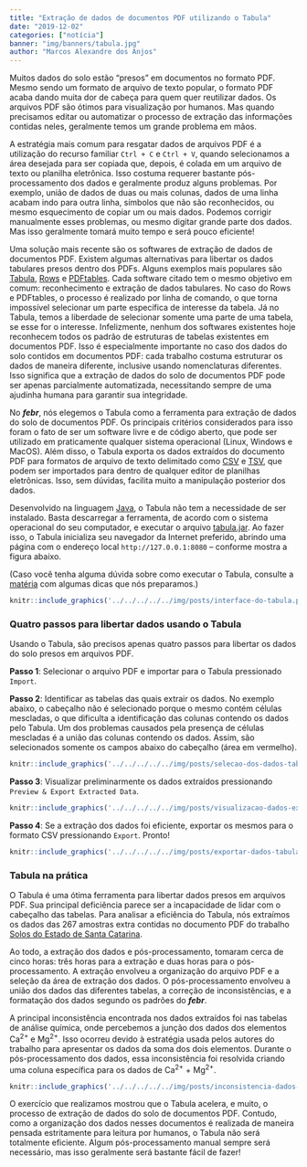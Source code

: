 ```yaml
---
title: "Extração de dados de documentos PDF utilizando o Tabula"
date: "2019-12-02"
categories: ["notícia"]
banner: "img/banners/tabula.jpg"
author: "Marcos Alexandre dos Anjos"
---
```


Muitos dados do solo estão "presos" em documentos no formato PDF. Mesmo sendo um formato de arquivo de texto popular, o formato PDF acaba dando muita dor de cabeça para quem quer reutilizar dados. Os arquivos PDF são ótimos para visualização por humanos. Mas quando precisamos editar ou automatizar o processo de extração das informações contidas neles, geralmente temos um grande problema em mãos.

A estratégia mais comum para resgatar dados de arquivos PDF é a utilização do recurso familiar `Ctrl + C` e `Ctrl + V`, quando selecionamos a área desejada para ser copiada que, depois, é colada em um arquivo de texto ou planilha eletrônica. Isso costuma requerer bastante pós-processamento dos dados e geralmente produz alguns problemas. Por exemplo, união de dados de duas ou mais colunas, dados de uma linha acabam indo para outra linha, símbolos que não são reconhecidos, ou mesmo esquecimento de copiar um ou mais dados. Podemos corrigir manualmente esses problemas, ou mesmo digitar grande parte dos dados. Mas isso geralmente tomará muito tempo e será pouco eficiente!

Uma solução mais recente são os softwares de extração de dados de documentos PDF. Existem algumas alternativas para libertar os dados tabulares presos dentro dos PDFs. Alguns exemplos mais populares são [Tabula][tabula], [Rows][rows] e [PDFtables][pdftables]. Cada software citado tem o mesmo objetivo em comum: reconhecimento e extração de dados tabulares. No caso do  Rows e PDFtables, o processo é realizado por linha de comando, o que torna impossível selecionar um parte específica de interesse da tabela. Já no Tabula, temos a liberdade de selecionar somente uma parte de uma tabela, se esse for o interesse. Infelizmente, nenhum dos softwares existentes hoje reconhecem todos os padrão de estruturas de tabelas existentes em documentos PDF. Isso é especialmente importante no caso dos dados do solo contidos em documentos PDF: cada trabalho costuma estruturar os dados de maneira diferente, inclusive usando nomenclaturas diferentes. Isso significa que a extração de dados do solo de documentos PDF pode ser apenas parcialmente automatizada, necessitando sempre de uma ajudinha humana para garantir sua integridade.

[tabula]: https://tabula.technology/
[rows]: https://github.com/turicas/rows
[pdftables]: https://pdftables.com/pdf-to-excel-api

No ___febr___, nós elegemos o Tabula como a ferramenta para extração de dados do solo de documentos PDF. Os principais critérios considerados para isso foram o fato de ser um software livre e de código aberto, que pode ser utilizado em praticamente qualquer sistema operacional (Linux, Windows e MacOS). Além disso, o Tabula exporta os dados extraídos do documento PDF para formatos de arquivo de texto delimitado como [CSV][csv] e [TSV][tsv], que podem ser importados para dentro de qualquer editor de planilhas eletrônicas. Isso, sem dúvidas, facilita muito a manipulação posterior dos dados.

Desenvolvido na linguagem [Java][java], o Tabula não tem a necessidade de ser instalado. Basta descarregar a ferramenta, de acordo com o sistema operacional do seu computador, e executar o arquivo [tabula.jar][jar]. Ao fazer isso, o Tabula inicializa seu navegador da Internet preferido, abrindo uma página com o endereço local `http://127.0.0.1:8080` -- conforme mostra a figura abaixo.

(Caso você tenha alguma dúvida sobre como executar o Tabula, consulte a [matéria][materia] com algumas dicas que nós preparamos.)

[materia]: /blog/2019/12/03/dicas-descarregamento-execucao-tabula/
[jar]: https://pt.wikipedia.org/wiki/JAR_(formato_de_arquivo)
[csv]: https://pt.wikipedia.org/wiki/Comma-separated_values
[tsv]: https://www.reviversoft.com/pt/file-extensions/tsv
[java]: https://pt.wikipedia.org/wiki/Java_(linguagem_de_programa%C3%A7%C3%A3o)

```r
knitr::include_graphics('../../../../../img/posts/interface-do-tabula.png')
```

### Quatro passos para libertar dados usando o Tabula

Usando o Tabula, são precisos apenas quatro passos para libertar os dados do solo presos em arquivos PDF.

__Passo 1__: Selecionar o arquivo PDF e importar para o Tabula pressionado `Import`.

__Passo 2__: Identificar as tabelas das quais extrair os dados. No exemplo abaixo, o cabeçalho não é selecionado porque o mesmo contém células mescladas, o que dificulta a identificação das colunas contendo os dados pelo Tabula. Um dos problemas causados pela presença de células mescladas é a união das colunas contendo os dados. Assim, são selecionados somente os campos abaixo do cabeçalho (área em vermelho).

```r
knitr::include_graphics('../../../../../img/posts/selecao-dos-dados-tabula.png')
```

__Passo 3__: Visualizar preliminarmente os dados extraídos pressionando `Preview & Export Extracted Data`.

```r
knitr::include_graphics('../../../../../img/posts/visualizacao-dados-extraidos-tabula.png')
```

__Passo 4__: Se a extração dos dados foi eficiente, exportar os mesmos para o formato CSV pressionando `Export`. Pronto!

```r
knitr::include_graphics('../../../../../img/posts/exportar-dados-tabula.png')
```

### Tabula na prática

O Tabula é uma ótima ferramenta para libertar dados presos em arquivos PDF. Sua principal deficiência parece ser a incapacidade de lidar com o cabeçalho das tabelas. Para analisar a eficiência do Tabula, nós extraímos os dados das 267 amostras extra contidas no documento PDF do trabalho [Solos do Estado de Santa Catarina][ctb0572].

[ctb0572]: http://coral.ufsm.br/febr/catalog/ctb0572.html

Ao todo, a extração dos dados e pós-processamento, tomaram cerca de cinco horas: três horas para a extração e duas horas para o pós-processamento. A extração envolveu a organização do arquivo PDF e a seleção da área de extração dos dados. O pós-processamento envolveu a união dos dados das diferentes tabelas, a correção de inconsistências, e a formatação dos dados segundo os padrões do ___febr___.

A principal inconsistência encontrada nos dados extraídos foi nas tabelas de análise química, onde percebemos a junção dos dados dos elementos Ca^2+^ e Mg^2+^. Isso ocorreu devido à estratégia usada pelos autores do trabalho para apresentar os dados da soma dos dois elementos. Durante o pós-processamento dos dados, essa inconsistência foi resolvida criando uma coluna específica para os dados de Ca^2+^ + Mg^2+^.

```r
knitr::include_graphics('../../../../../img/posts/inconsistencia-dados-tabula.png')
```

O exercício que realizamos mostrou que o Tabula acelera, e muito, o processo de extração de dados do solo de documentos PDF. Contudo, como a organização dos dados nesses documentos é realizada de maneira pensada estritamente para leitura por humanos, o Tabula não será totalmente eficiente. Algum pós-processamento manual sempre será necessário, mas isso geralmente será bastante fácil de fazer!
